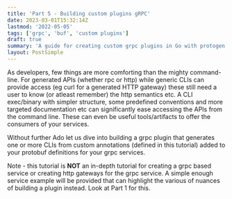 ```yaml
---
title: 'Part 5 - Building custom plugins gRPC'
date: 2023-03-01T15:32:14Z
lastmod: '2022-05-05'
tags: ['grpc', 'buf', 'custom plugins']
draft: true
summary: 'A guide for creating custom grpc plugins in Go with protogen and buf'
layout: PostSimple
---
```


As developers, few things are more comforting than the mighty command-line. For generated APIs (whether rpc or http) while generic CLIs can provide access (eg curl for a generated HTTP gateway) these still need a user to know (or atleast remember) the http semantics etc. A CLI exec/binary with simpler structure, some predefined conventions and more targeted documentation etc can significantly ease accessing the APIs from the command line. These can even be useful tools/artifacts to offer the consumers of your services.

Without further Ado let us dive into building a grpc plugin that generates one or more CLIs from custom annotations (defined in this tutorial) added to your protobuf definitions for your grpc services.

Note - this tutorial is **NOT** an in-depth tutorial for creating a grpc based service or creating http gateways for the grpc service. A simple enough service example will be provided that can highlight the various of nuances of building a plugin instead. Look at Part 1 for this.
